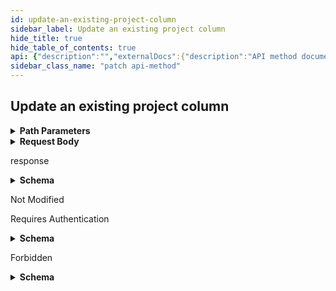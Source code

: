```yaml
---
id: update-an-existing-project-column
sidebar_label: Update an existing project column
hide_title: true
hide_table_of_contents: true
api: {"description":"","externalDocs":{"description":"API method documentation","url":"https://docs.github.com/rest/reference/projects#update-a-project-column"},"operationId":"projects/update-column","parameters":[{"description":"column_id parameter","in":"path","name":"column_id","required":true,"schema":{"type":"integer"}}],"requestBody":{"content":{"application/json":{"schema":{"properties":{"name":{"description":"Name of the project column","example":"Remaining tasks","type":"string"}},"required":["name"],"type":"object"}}}},"responses":{"200":{"content":{"application/json":{"examples":{"default":{"value":{"cards_url":"https://api.github.com/projects/columns/367/cards","created_at":"2016-09-05T14:18:44.000Z","id":367,"name":"To Do","node_id":"MDEzOlByb2plY3RDb2x1bW4zNjc=","project_url":"https://api.github.com/projects/120","updated_at":"2016-09-05T14:22:28.000Z","url":"https://api.github.com/projects/columns/367"}}},"schema":{"description":"Project columns contain cards of work.","properties":{"cards_url":{"example":"https://api.github.com/projects/columns/367/cards","format":"uri","type":"string"},"created_at":{"example":"2016-09-05T14:18:44.000Z","format":"date-time","type":"string"},"id":{"description":"The unique identifier of the project column","example":42,"type":"integer"},"name":{"description":"Name of the project column","example":"Remaining tasks","type":"string"},"node_id":{"example":"MDEzOlByb2plY3RDb2x1bW4zNjc=","type":"string"},"project_url":{"example":"https://api.github.com/projects/120","format":"uri","type":"string"},"updated_at":{"example":"2016-09-05T14:22:28.000Z","format":"date-time","type":"string"},"url":{"example":"https://api.github.com/projects/columns/367","format":"uri","type":"string"}},"required":["id","node_id","url","project_url","cards_url","name","created_at","updated_at"],"title":"Project Column","type":"object"}}},"description":"response"},"304":{"description":"Not Modified"},"401":{"content":{"application/json":{"schema":{"description":"Basic Error","properties":{"documentation_url":{"type":"string"},"message":{"type":"string"}},"title":"Basic Error","type":"object"}}},"description":"Requires Authentication"},"403":{"content":{"application/json":{"schema":{"description":"Basic Error","properties":{"documentation_url":{"type":"string"},"message":{"type":"string"}},"title":"Basic Error","type":"object"}}},"description":"Forbidden"}},"tags":["projects"],"x-github":{"category":"projects","enabledForGitHubApps":true,"githubCloudOnly":false,"previews":[{"name":"inertia","note":"The Projects API is currently available for developers to preview. During the preview period, the API may change without advance notice. Please see the [blog post](https://developer.github.com/changes/2016-10-27-changes-to-projects-api) for full details. To access the API during the preview period, you must provide a custom [media type](https://docs.github.com/rest/overview/media-types) in the `Accept` header:\n```shell\napplication/vnd.github.inertia-preview+json\n```","required":true}],"subcategory":"columns"},"method":"patch","path":"/projects/columns/{column_id}","servers":[{"url":"https://api.github.com"}],"jsonRequestBodyExample":{"name":"Remaining tasks"},"info":{"contact":{"name":"Support","url":"https://support.github.com/contact"},"description":"GitHub's v3 REST API.","license":{"name":"MIT","url":"https://spdx.org/licenses/MIT"},"termsOfService":"https://docs.github.com/articles/github-terms-of-service","title":"GitHub v3 REST API","version":"1.1.4","x-apisguru-categories":["collaboration","developer_tools"],"x-logo":{"url":"https://twitter.com/github/profile_image?size=original"},"x-origin":[{"format":"openapi","url":"https://raw.githubusercontent.com/github/rest-api-description/main/descriptions/api.github.com/api.github.com.json","version":"3.0"}],"x-providerName":"github.com"},"postman":{"name":"Update an existing project column","description":{"content":"","type":"text/plain"},"url":{"path":["projects","columns",":column_id"],"host":["{{baseUrl}}"],"query":[],"variable":[{"disabled":false,"description":{"content":"(Required) column_id parameter","type":"text/plain"},"type":"any","value":"","key":"column_id"}]},"header":[{"key":"Content-Type","value":"application/json"},{"key":"Accept","value":"application/json"}],"method":"PATCH","body":{"mode":"raw","raw":"\"\"","options":{"raw":{"language":"json"}}}}}
sidebar_class_name: "patch api-method"
---
```



## Update an existing project column

<details style={{"marginBottom":"1rem"}}><summary style={{}}><strong>Path Parameters</strong></summary><div><ul><ParamsItem className={"paramsItem"} param={{"description":"column_id parameter","in":"path","name":"column_id","required":true,"schema":{"type":"integer"}}}></ParamsItem></ul></div></details><details style={{}}><summary style={{"textAlign":"left"}}><strong>Request Body</strong></summary><div style={{"textAlign":"left","marginLeft":"1rem"}}></div><ul style={{"marginLeft":"1rem"}}><SchemaItem collapsible={false} name={"name"} required={true} schemaDescription={"Name of the project column"} schemaName={"string"} qualifierMessage={undefined}></SchemaItem></ul></details><div><ApiTabs><TabItem label={"200"} value={"200"}><div>

response

</div><div><details style={{}}><summary style={{"textAlign":"left"}}><strong>Schema</strong></summary><div style={{"textAlign":"left","marginLeft":"1rem"}}></div><ul style={{"marginLeft":"1rem"}}><SchemaItem collapsible={false} name={"cards_url"} required={true} schemaDescription={undefined} schemaName={"uri"} qualifierMessage={undefined}></SchemaItem><SchemaItem collapsible={false} name={"created_at"} required={true} schemaDescription={undefined} schemaName={"date-time"} qualifierMessage={undefined}></SchemaItem><SchemaItem collapsible={false} name={"id"} required={true} schemaDescription={"The unique identifier of the project column"} schemaName={"integer"} qualifierMessage={undefined}></SchemaItem><SchemaItem collapsible={false} name={"name"} required={true} schemaDescription={"Name of the project column"} schemaName={"string"} qualifierMessage={undefined}></SchemaItem><SchemaItem collapsible={false} name={"node_id"} required={true} schemaDescription={undefined} schemaName={"string"} qualifierMessage={undefined}></SchemaItem><SchemaItem collapsible={false} name={"project_url"} required={true} schemaDescription={undefined} schemaName={"uri"} qualifierMessage={undefined}></SchemaItem><SchemaItem collapsible={false} name={"updated_at"} required={true} schemaDescription={undefined} schemaName={"date-time"} qualifierMessage={undefined}></SchemaItem><SchemaItem collapsible={false} name={"url"} required={true} schemaDescription={undefined} schemaName={"uri"} qualifierMessage={undefined}></SchemaItem></ul></details></div></TabItem><TabItem label={"304"} value={"304"}><div>

Not Modified

</div><div></div></TabItem><TabItem label={"401"} value={"401"}><div>

Requires Authentication

</div><div><details style={{}}><summary style={{"textAlign":"left"}}><strong>Schema</strong></summary><div style={{"textAlign":"left","marginLeft":"1rem"}}></div><ul style={{"marginLeft":"1rem"}}><SchemaItem collapsible={false} name={"documentation_url"} required={false} schemaDescription={undefined} schemaName={"string"} qualifierMessage={undefined}></SchemaItem><SchemaItem collapsible={false} name={"message"} required={false} schemaDescription={undefined} schemaName={"string"} qualifierMessage={undefined}></SchemaItem></ul></details></div></TabItem><TabItem label={"403"} value={"403"}><div>

Forbidden

</div><div><details style={{}}><summary style={{"textAlign":"left"}}><strong>Schema</strong></summary><div style={{"textAlign":"left","marginLeft":"1rem"}}></div><ul style={{"marginLeft":"1rem"}}><SchemaItem collapsible={false} name={"documentation_url"} required={false} schemaDescription={undefined} schemaName={"string"} qualifierMessage={undefined}></SchemaItem><SchemaItem collapsible={false} name={"message"} required={false} schemaDescription={undefined} schemaName={"string"} qualifierMessage={undefined}></SchemaItem></ul></details></div></TabItem></ApiTabs></div>
      